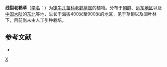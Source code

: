 {{Speciesbox 
| taxon = Geranium soboliferum
| authority = Kom.
}}
'''线裂老鹳草'''（[[学名|学名]]：{{lang|la|''Geranium soboliferum''}}）为[[牻牛儿苗科|牻牛儿苗科]][[老鹳草属|老鹳草属]]的植物。分布于[[朝鲜|朝鲜]]、[[远东地区|远东地区]]以及[[中国大陆|中国大陆]]的[[中国东北地区|东北]]等地，生长于海拔400米至900米的地区，见于草甸以及阔叶林下，目前尚未由人工引种栽培。

== 参考文献 ==
<div class="references-small">
* {{cite web| url =http://www.bioinfo.cn/db05/KmzwSpecies.php?action=view&id=9728| title =线裂老鹳草| work =《中国高等植物数据库全库》| publisher =中国科学院微生物研究所| author =昆明植物研究所| accessdate =2009-02-24| deadurl =yes| archiveurl =https://web.archive.org/web/20160305105440/http://www.bioinfo.cn/db05/KmzwSpecies.php?action=view&id=9728| archivedate =2016-03-05}}
</div>
{{Taxonbar}}

[[Category:老鹳草属|X]]